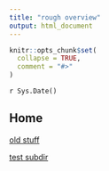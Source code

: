```yaml
---
title: "rough overview"
output: html_document
---
```


```r
knitr::opts_chunk$set(
  collapse = TRUE,
  comment = "#>"
)
```

`r Sys.Date()`

## Home

[old stuff](old.html)

[test subdir](subdir/test.html)
